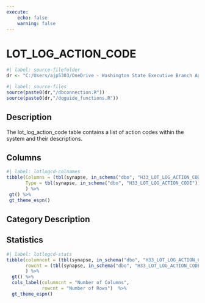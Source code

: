 ```yaml
---
execute:
    echo: false
    warning: false
---
```


# LOT_LOG_ACTION_CODE {.unnumbered}

```r
#| label: source-filefolder
dr <- "C:/Users/ajp5303/OneDrive - Washington State Executive Branch Agencies/source_scripts"
```

```r
#| label: source-files
source(paste0(dr,"/dbconnection.R"))
source(paste0(dr,"/dqguide_functions.R"))
```

## Description

The lot_log_action_code table contains a list of action codes within the system and their descriptions.

## Columns

```r
#| label: lotlogcd-colnames
tibble(Columns = (tbl(synapse, in_schema("dbo", "H33_LOT_LOG_ACTION_CODE")) %>% colnames()),
       Type = tbl(synapse, in_schema("dbo", "H33_LOT_LOG_ACTION_CODE")) %>% head(1) %>% as_tibble() %>% sapply(class)
       ) %>%
 gt() %>%
 gt_theme_espn()
```

## Category Description

## Statistics

```r
#| label: lotlogcd-stats
tibble(columncnt = (tbl(synapse, in_schema("dbo", "H33_LOT_LOG_ACTION_CODE")) %>% ncol()),
       rowcnt = (tbl(synapse, in_schema("dbo", "H33_LOT_LOG_ACTION_CODE"))) %>% nrow2()
       ) %>%
  gt() %>%
  cols_label(columncnt = "Number of Columns",
             rowcnt = "Number of Rows")  %>%
  gt_theme_espn()
```
